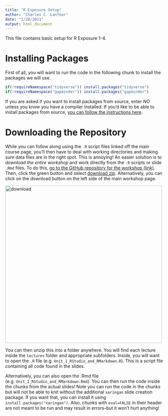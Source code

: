 ```yaml
---
title: "R Exposure Setup"
author: "Charles C. Lanfear"
date: "1/28/2021"
output: html_document
---
```


This file contains basic setup for R Exposure 1-4.

# Installing Packages

First of all, you will want to run the code in the following chunk to install the packages we will use.

```r
if(!requireNamespace("tidyverse")) install.packages("tidyverse")
if(!requireNamespace("gapminder")) install.packages("gapminder")
```

If you are asked if you want to install packages from source, enter *NO* unless you know you have a compiler installed. If you'd like to be able to install packages from source, [you can follow the instructions here](https://clanfear.github.io/CSSS508/docs/compiling.html).

# Downloading the Repository

While you can follow along using the `.R` script files linked off the main course page, you'll then have to deal with working directories and making sure data files are in the right spot. This is annoying! An easier solution is to *download the entire workshop* and work directly from the `.R` scripts or slide `.Rmd` files. To do this, [go to the GitHub repository for the workshop (link)](https://github.com/clanfear/r_exposure_workshop). Then, click the green button and select [download zip](https://github.com/clanfear/r_exposure_workshop/archive/master.zip). Alternatively, you can click on the download button on the left side of the main workshop page.

<img src="download.PNG" alt="download" width="500"/>

You can then unzip this into a folder anywhere. You will find each lecture inside the `lectures` folder and appropriate subfolders. Inside, you will want to open the `.R` file (e.g. `Unit_1_RStudio_and_RMarkdown.R`). This is a script file containing all code found in the slides.

Alternatively, you can also open the .Rmd file (e.g. `Unit_1_RStudio_and_RMarkdown.Rmd`). You can then run the code inside the chunks from the actual slides! Note you can run the code in the chunks but will not be able to knit without the additional `xaringan` slide creation package. If you want that, you can install it using `install.packages("xaringan")`. Also, chunks with `eval=FALSE` in their header are not meant to be run and may result in errors--but it won't hurt anything!

